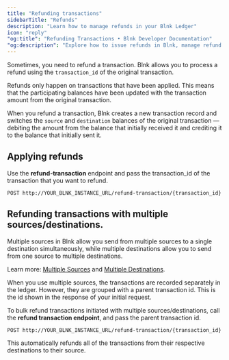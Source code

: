 ```yaml
---
title: "Refunding transactions"
sidebarTitle: "Refunds"
description: "Learn how to manage refunds in your Blnk Ledger"
icon: "reply"
"og:title": "Refunding Transactions • Blnk Developer Documentation"
"og:description": "Explore how to issue refunds in Blnk, manage refund logic, and track reversed payments in your financial workflow"
---
```



Sometimes, you need to refund a transaction. Blnk allows you to process a refund using the `transaction_id` of the original transaction.

Refunds only happen on transactions that have been applied. This means that the participating balances have been updated with the transaction amount from the original transaction.

When you refund a transaction, Blnk creates a new transaction record and switches the `source` and `destination` balances of the original transaction — debiting the amount from the balance that initially received it and crediting it to the balance that initially sent it.

## Applying refunds

Use the **refund-transaction** endpoint and pass the transaction_id of the transaction that you want to refund.

```
POST http://YOUR_BLNK_INSTANCE_URL/refund-transaction/{transaction_id}
```

## Refunding transactions with multiple sources/destinations.

Multiple sources in Blnk allow you send from multiple sources to a single destination simultaneously, while multiple destinations allow you to send from one source to multiple destinations.

Learn more: [Multiple Sources](/transactions/multiple-sources) and [Multiple Destinations](/transactions/multiple-destinations).

<Warning>
    When you use multiple sources, the transactions are recorded separately in the ledger. However, they are grouped with a parent transaction id. This is the id shown in the response of your initial request.
</Warning>

To bulk refund transactions initiated with multiple sources/destinations, call the **refund transaction endpoint**, and pass the parent transaction id. 

```
POST http://YOUR_BLNK_INSTANCE_URL/refund-transaction/{transaction_id}
```

This automatically refunds all of the transactions from their respective destinations to their source.

<NeedHelp />